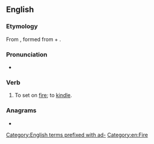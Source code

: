 ==English==

===Etymology===
From {{der|en|la|accendere||to kindle}}, formed from {{m|la|ad-}} + {{m|la|candere||to shine}}.

===Pronunciation===
* {{IPA|en|[ækˈsɛnd]}}

===Verb===
{{en-verb}}

# {{lb|en|transitive|obsolete}} To set on [[fire]]; to [[kindle]].

===Anagrams===
* {{anagrams|en|a=accden|Deccan}}

[[Category:English terms prefixed with ad-]]
[[Category:en:Fire]]